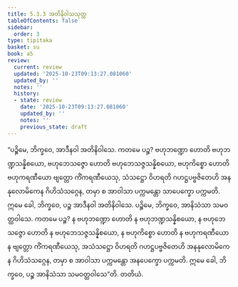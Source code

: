 ```yaml
---
title: 5.3.3 အတိနိဝါသသုတ္တ
tableOfContents: false
sidebar:
  order: 3
type: tipitaka
basket: su
book: a5
review:
  current: review
  updated: '2025-10-23T09:13:27.081060'
  updated_by: ''
  notes: ''
  history:
  - state: review
    date: '2025-10-23T09:13:27.081060'
    updated_by: ''
    notes: ''
    previous_state: draft
---
```



<ReviewStatus review={frontmatter.review} showDetails={true} />

<HypothesisAnnotation frontmatter={frontmatter} />

<DynamicBreadcrumb />

<Division number="223" book="a5" e="ch" v="16" p="225">

<Paragraph number="1264" book="a5">
“ပဉ္စိမေ, ဘိက္ခဝေ, အာဒီနဝါ အတိနိဝါသေ. ကတမေ ပဉ္စ? ဗဟုဘဏ္ဍော ဟောတိ ဗဟုဘဏ္ဍသန္နိစယော, ဗဟုဘေသဇ္ဇော ဟောတိ ဗဟုဘေသဇ္ဇသန္နိစယော, ဗဟုကိစ္စော ဟောတိ ဗဟုကရဏီယော ဗျတ္တော ကိံကရဏီယေသု, သံသဋ္ဌော ဝိဟရတိ ဂဟဋ္ဌပဗ္ဗဇိတေဟိ အနနုလောမိကေန ဂိဟိသံသဂ္ဂေန, တမှာ စ အာဝါသာ ပက္ကမန္တော သာပေက္ခော ပက္ကမတိ. ဣမေ ခေါ, ဘိက္ခဝေ, ပဉ္စ အာဒီနဝါ အတိနိဝါသေ.
</Paragraph>

<Paragraph number="1265" book="a5">
ပဉ္စိမေ, ဘိက္ခဝေ, အာနိသံသာ သမဝတ္ထဝါသေ. ကတမေ ပဉ္စ? န ဗဟုဘဏ္ဍော ဟောတိ န ဗဟုဘဏ္ဍသန္နိစယော, န ဗဟုဘေသဇ္ဇော ဟောတိ န ဗဟုဘေသဇ္ဇသန္နိစယော, န ဗဟုကိစ္စော ဟောတိ န ဗဟုကရဏီယော န ဗျတ္တော ကိံကရဏီယေသု, အသံသဋ္ဌော ဝိဟရတိ ဂဟဋ္ဌပဗ္ဗဇိတေဟိ အနနုလောမိကေန ဂိဟိသံသဂ္ဂေန, တမှာ စ အာဝါသာ ပက္ကမန္တော အနပေက္ခော ပက္ကမတိ. ဣမေ ခေါ, ဘိက္ခဝေ, ပဉ္စ အာနိသံသာ သမဝတ္ထဝါသေ”တိ.

</Paragraph>
</Division>

<Paragraph number="1266" type="center" book="a5">
တတိယံ.
</Paragraph>